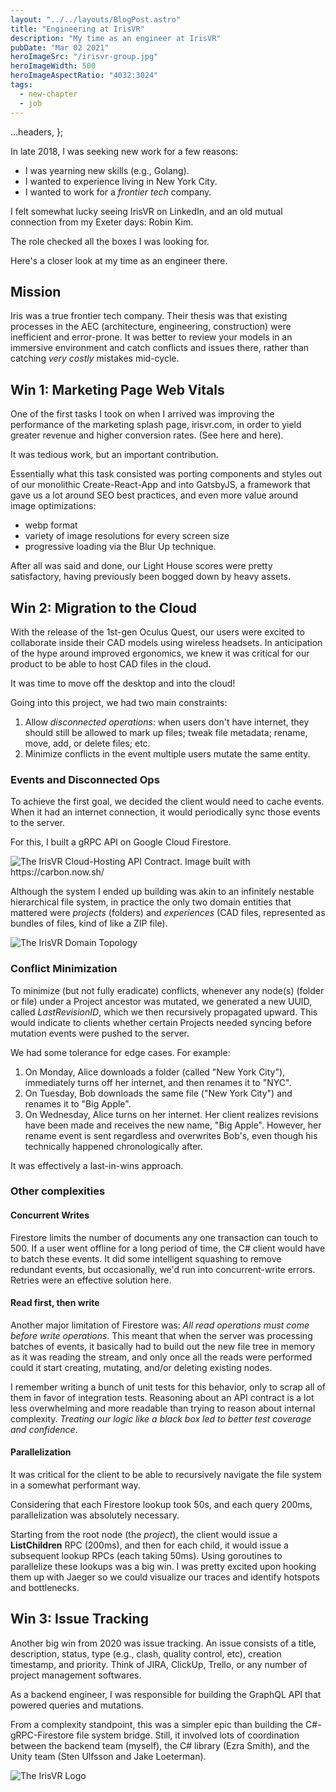 ```yaml
---
layout: "../../layouts/BlogPost.astro"
title: "Engineering at IrisVR"
description: "My time as an engineer at IrisVR"
pubDate: "Mar 02 2021"
heroImageSrc: "/irisvr-group.jpg"
heroImageWidth: 500
heroImageAspectRatio: "4032:3024"
tags:
  - new-chapter
  - job
---
```


  ...headers,
};

In late 2018, I was seeking new work for a few reasons:

- I was yearning new skills (e.g., Golang).
- I wanted to experience living in New York City.
- I wanted to work for a _frontier tech_ company.

I felt somewhat lucky seeing IrisVR on LinkedIn, and an old mutual connection from my Exeter days: Robin Kim.

The role checked all the boxes I was looking for.

Here's a closer look at my time as an engineer there.

## Mission

Iris was a true frontier tech company. Their thesis was that existing processes in the AEC (architecture, engineering, construction) were inefficient and error-prone.
It was better to review your models in an immersive environment and catch conflicts and issues there, rather than catching _very costly_ mistakes mid-cycle.

## Win 1: Marketing Page Web Vitals

One of the first tasks I took on when I arrived was improving the performance of the marketing splash page, <Link external product href="https://irisvr.com">irisvr.com</Link>, in order to yield greater revenue and higher conversion rates. (See <Link href="https://web.dev/rakuten/" external>here</Link> and <Link href="https://web.dev/vitals-business-impact/" external>here</Link>).

It was tedious work, but an important contribution.

Essentially what this task consisted was porting components and styles out of our
monolithic Create-React-App and into <Link external product href="https://www.gatsbyjs.com/">GatsbyJS</Link>,
a framework that gave us a lot around SEO best practices, and even more value around image optimizations:

- webp format
- variety of image resolutions for every screen size
- progressive loading via the <Link external href="https://using-gatsby-image.gatsbyjs.org/blur-up/">Blur Up technique</Link>.

After all was said and done, our Light House scores were pretty satisfactory, having previously been bogged down by heavy assets.

## Win 2: Migration to the Cloud

With the release of the 1st-gen <Link external href="https://en.wikipedia.org/wiki/Oculus_Quest">Oculus Quest</Link>, our users were excited to collaborate inside their CAD models using wireless headsets.
In anticipation of the hype around improved ergonomics, we knew it was critical for our product to be able to host CAD files in the cloud.

It was time to move off the desktop and into the cloud!

Going into this project, we had two main constraints:

1. Allow _disconnected operations_: when users don't have internet, they should still be allowed to mark up files; tweak file metadata; rename, move, add, or delete files; etc.
2. Minimize conflicts in the event multiple users mutate the same entity.

### Events and Disconnected Ops

To achieve the first goal, we decided the client would need to cache events. When it had an internet connection,
it would periodically sync those events to the server.

For this, I built a <Link external href="https://grpc.io/">gRPC</Link> API on <Link external href="https://firebase.google.com/docs/firestore">Google Cloud Firestore</Link>.

<div class="flex justify-center mt-4">
  <Link href="/irisvr/grpc-service.png" external>
    <Image
      format="webp"
      width={720}
      aspectRatio="1638:564"
      src="/irisvr/grpc-service.png"
      alt="The IrisVR Cloud-Hosting API Contract. Image built with https://carbon.now.sh/"
    />
  </Link>
</div>

Although the system I ended up building was akin to an infinitely nestable hierarchical file system, in practice the only two domain entities that mattered
were _projects_ (folders) and _experiences_ (CAD files, represented as bundles of files, kind of like a ZIP file).

<div class="flex justify-center mt-12">
  <Link href="/irisvr/domain-topology.png" external>
    <Image
      format="webp"
      width={720}
      aspectRatio="2812:2401"
      src="/irisvr/domain-topology.png"
      alt="The IrisVR Domain Topology"
    />
  </Link>
</div>

### Conflict Minimization

To minimize (but not fully eradicate) conflicts, whenever any node(s) (folder or file) under a Project ancestor was mutated, we generated a new UUID, called _LastRevisionID_,
which we then recursively propagated upward. This would indicate to clients whether certain Projects needed syncing before mutation events were pushed to the server.

We had some tolerance for edge cases. For example:

1. On Monday, Alice downloads a folder (called "New York City"), immediately turns off her internet, and then renames it to "NYC".
2. On Tuesday, Bob downloads the same file ("New York City") and renames it to "Big Apple".
3. On Wednesday, Alice turns on her internet. Her client realizes revisions have been made and receives the new name, "Big Apple". However, her rename event is sent regardless and overwrites Bob's, even though his technically happened chronologically after.

It was effectively a last-in-wins approach.

### Other complexities

#### Concurrent Writes

Firestore limits the number of documents any one transaction can touch to 500.
If a user went offline for a long period of time, the C# client would have to batch these events.
It did some intelligent squashing to remove redundant events, but occasionally, we'd run into concurrent-write errors.
Retries were an effective solution here.

#### Read first, then write

Another major limitation of Firestore was: _All read operations must come before write operations_.
This meant that when the server was processing batches of events, it basically had to build out
the new file tree in memory as it was reading the stream, and only once all the reads were performed
could it start creating, mutating, and/or deleting existing nodes.

I remember writing a bunch of unit tests for this behavior, only to scrap all of them in favor of integration tests.
Reasoning about an API contract is a lot less overwhelming and more readable than trying to reason about internal complexity.
_Treating our logic like a black box led to better test coverage and confidence_.

#### Parallelization

It was critical for the client to be able to recursively navigate the file system in a somewhat performant way.

Considering that each Firestore lookup took 50s, and each query 200ms, parallelization was absolutely necessary.

Starting from the root node (the _project_), the client would issue a **ListChildren** RPC (200ms), and then for each child,
it would issue a subsequent lookup RPCs (each taking 50ms). Using goroutines to parallelize these lookups was a big win.
I was <Link external href="https://twitter.com/kevinmchen/status/1245039470447034368">pretty excited</Link> upon hooking them
up with Jaeger so we could visualize our traces and identify hotspots and bottlenecks.

## Win 3: Issue Tracking

Another big win from 2020 was issue tracking. An issue consists of a title, description, status, type (e.g., clash, quality control, etc), creation timestamp, and priority.
Think of JIRA, ClickUp, Trello, or any number of project management softwares.

As a backend engineer, I was responsible for building the GraphQL API that powered queries and mutations.

From a complexity standpoint, this was a simpler epic than building the C#-gRPC-Firestore file system bridge. Still, it involved lots of coordination between the backend team (myself), the C# library (Ezra Smith), and the Unity team (Sten Ulfsson and Jake Loeterman).

<div class="flex justify-center mt-12">
  <Image
    format="webp"
    width={360}
    aspectRatio="2562:676"
    src="/irisvr.webp"
    alt="The IrisVR Logo"
  />
</div>
